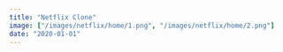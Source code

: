 ```yaml
---
title: "Netflix Clone"
image: ["/images/netflix/home/1.png", "/images/netflix/home/2.png"]
date: "2020-01-01"
---
```


<Header
  title="Netflix Clone"
  img="/images/netflix/1.PNG"
  alt="Netflix Picture"
/>
<List
  tec={["NextJS", "Typescript", "GraphQL"]}
  lib={["Framer Motion", "Sass", "TailwindCSS", "Swiper", "React Modal"]}
  year="2021"
  client="Propio"
  website="https://netflix-clone-aguzzdev.vercel.app/"
  repo="https://github.com/AguzzDev/netflix-clone"
/>
<Galery
  imgs={[
    "/images/netflix/4.PNG",
    "/images/netflix/3.PNG",
    "/images/netflix/1.PNG",
    "/images/netflix/2.PNG",
    "/images/netflix/5.PNG",
    "/images/netflix/6.PNG",
  ]}
  alt="Netflix Clone"
/>
